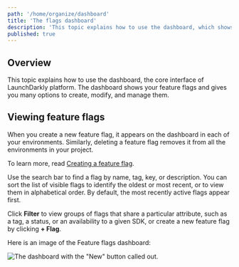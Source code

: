 ```yaml
---
path: '/home/organize/dashboard'
title: 'The flags dashboard'
description: 'This topic explains how to use the dashboard, which shows your feature flags and gives you many options to create, modify, and manage them.'
published: true
---
```


## Overview

This topic explains how to use the dashboard, the core interface of LaunchDarkly platform. The dashboard shows your feature flags and gives you many options to create, modify, and manage them.

## Viewing feature flags

When you create a new feature flag, it appears on the dashboard in each of your environments. Similarly, deleting a feature flag removes it from all the environments in your project.

To learn more, read [Creating a feature flag](/home/getting-started/feature-flags).

Use the search bar to find a flag by name, tag, key, or description. You can sort the list of visible flags to identify the oldest or most recent, or to view them in alphabetical order. By default, the most recently active flags appear first.

Click **Filter** to view groups of flags that share a particular attribute, such as a tag, a status, or an availability to a given SDK, or create a new feature flag by clicking **+ Flag**.

Here is an image of the Feature flags dashboard:

![The dashboard with the "New" button called out.](../../images/flag-new-callout.png)
